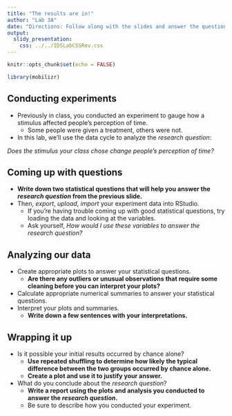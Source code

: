 ```yaml
---
title: "The results are in!"
author: "Lab 3A"
date: "Directions: Follow along with the slides and answer the questions in **red** font in your journal."
output: 
  slidy_presentation: 
    css: ../../IDSLabCSSRev.css
---
```


```r
knitr::opts_chunk$set(echo = FALSE)
```

```r
library(mobilizr)
```

## Conducting experiments

- Previously in class, you conducted an experiment to gauge how a stimulus affected people's perception of time.
    - Some people were given a treatment, others were not.
- In this lab, we'll use the data cycle to analyze the _research question_:

_Does the stimulus your class chose change people's perception of time?_


## Coming up with questions

- **Write down two statistical questions that will help you answer the _research question_ from the previous slide.**
- Then, _export_, _upload_, _import_ your experiment data into RStudio.
    - If you're having trouble coming up with good statistical questions, try loading the data and looking at the variables.
    - Ask yourself, _How would I use these variables to answer the research question?_


## Analyzing our data

- Create appropriate plots to answer your statistical questions.
    - **Are there any outliers or unusual observations that require some cleaning before you can interpret your plots?**
- Calculate appropriate numerical summaries to answer your statistical questions.
- Interpret your plots and summaries.
    - **Write down a few sentences with your interpretations.**


## Wrapping it up

- Is it possible your initial results occurred by chance alone?
    - **Use repeated shuffling to determine how likely the typical difference between the two groups occurred by chance alone.**
    - **Create a plot and use it to justify your answer.**
- What do you conclude about the _research question_?
    - **Write a report using the plots and analysis you conducted to answer the _research question_.**
    - Be sure to describe how you conducted your experiment.    
